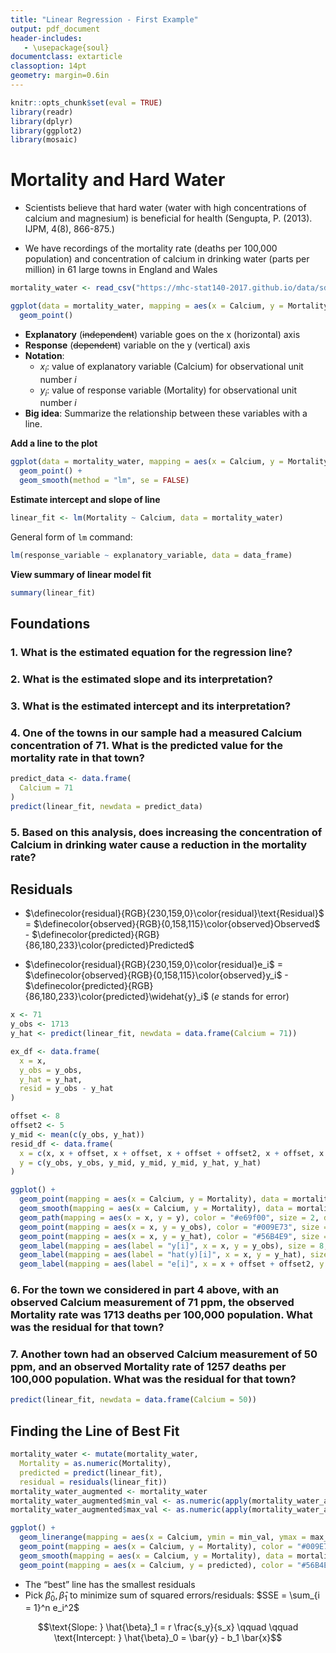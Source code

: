 ```yaml
---
title: "Linear Regression - First Example"
output: pdf_document
header-includes:
   - \usepackage{soul}
documentclass: extarticle
classoption: 14pt
geometry: margin=0.6in
---
```


```r
knitr::opts_chunk$set(eval = TRUE)
library(readr)
library(dplyr)
library(ggplot2)
library(mosaic)
```

# Mortality and Hard Water

* Scientists believe that hard water (water with high concentrations of calcium and magnesium) is beneficial for health (Sengupta, P. (2013). IJPM, 4(8), 866-875.)

* We have recordings of the mortality rate (deaths per 100,000 population) and concentration of calcium in drinking water (parts per million) in 61 large towns in England and Wales

```r
mortality_water <- read_csv("https://mhc-stat140-2017.github.io/data/sdm4/Hard_water_Derby.csv")

ggplot(data = mortality_water, mapping = aes(x = Calcium, y = Mortality)) +
  geom_point()
```

* **Explanatory** (~~independent~~) variable goes on the x (horizontal) axis
* **Response** (~~dependent~~) variable on the y (vertical) axis
* **Notation**:
    * $x_i$: value of explanatory variable (Calcium) for observational unit number $i$
    * $y_i$: value of response variable (Mortality) for observational unit number $i$
* **Big idea**: Summarize the relationship between these variables with a line.

\newpage

**Add a line to the plot**

```r
ggplot(data = mortality_water, mapping = aes(x = Calcium, y = Mortality)) +
  geom_point() +
  geom_smooth(method = "lm", se = FALSE)
```

**Estimate intercept and slope of line**

```r
linear_fit <- lm(Mortality ~ Calcium, data = mortality_water)
```

General form of `lm` command:

```r
lm(response_variable ~ explanatory_variable, data = data_frame)
```

**View summary of linear model fit**

```r
summary(linear_fit)
```

\newpage

## Foundations

### 1. What is the estimated equation for the regression line?

\vspace{2.5cm}

### 2. What is the estimated slope and its interpretation?

\vspace{2.5cm}

### 3. What is the estimated intercept and its interpretation?

\vspace{2.5cm}

### 4. One of the towns in our sample had a measured Calcium concentration of 71.  What is the predicted value for the mortality rate in that town?

```r
predict_data <- data.frame(
  Calcium = 71
)
predict(linear_fit, newdata = predict_data)
```

\vspace{2cm}

### 5. Based on this analysis, does increasing the concentration of Calcium in drinking water cause a reduction in the mortality rate?

\newpage

## Residuals

* $\definecolor{residual}{RGB}{230,159,0}\color{residual}\text{Residual}$ = $\definecolor{observed}{RGB}{0,158,115}\color{observed}Observed$ - $\definecolor{predicted}{RGB}{86,180,233}\color{predicted}Predicted$

* $\definecolor{residual}{RGB}{230,159,0}\color{residual}e_i$ = $\definecolor{observed}{RGB}{0,158,115}\color{observed}y_i$ - $\definecolor{predicted}{RGB}{86,180,233}\color{predicted}\widehat{y}_i$ ($e$ stands for error)

```r
x <- 71
y_obs <- 1713
y_hat <- predict(linear_fit, newdata = data.frame(Calcium = 71))

ex_df <- data.frame(
  x = x,
  y_obs = y_obs,
  y_hat = y_hat,
  resid = y_obs - y_hat
)

offset <- 8
offset2 <- 5
y_mid <- mean(c(y_obs, y_hat))
resid_df <- data.frame(
  x = c(x, x + offset, x + offset, x + offset + offset2, x + offset, x + offset, x),
  y = c(y_obs, y_obs, y_mid, y_mid, y_mid, y_hat, y_hat)
)

ggplot() +
  geom_point(mapping = aes(x = Calcium, y = Mortality), data = mortality_water) +
  geom_smooth(mapping = aes(x = Calcium, y = Mortality), data = mortality_water, method = "lm", se = FALSE) +
  geom_path(mapping = aes(x = x, y = y), color = "#e69f00", size = 2, data = resid_df) +
  geom_point(mapping = aes(x = x, y = y_obs), color = "#009E73", size = 4, data = ex_df) +
  geom_point(mapping = aes(x = x, y = y_hat), color = "#56B4E9", size = 4, data = ex_df) +
  geom_label(mapping = aes(label = "y[i]", x = x, y = y_obs), size = 8, nudge_x = -6.5, nudge_y = 40, color = "#009E73", parse = TRUE, data = ex_df) +
  geom_label(mapping = aes(label = "hat(y)[i]", x = x, y = y_hat), size = 8, nudge_x = -6.5, nudge_y = 55, color = "#56B4E9", parse = TRUE, data = ex_df) +
  geom_label(mapping = aes(label = "e[i]", x = x + offset + offset2, y = y_mid), size = 8, nudge_x = 5, color = "#e69f00", parse = TRUE, data = ex_df)
```

### 6. For the town we considered in part 4 above, with an observed Calcium measurement of 71 ppm, the observed Mortality rate was 1713 deaths per 100,000 population.  What was the residual for that town?

\vspace{2.5cm}

### 7. Another town had an observed Calcium measurement of 50 ppm, and an observed Mortality rate of 1257 deaths per 100,000 population.  What was the residual for that town?
```r
predict(linear_fit, newdata = data.frame(Calcium = 50))
```

\newpage

## Finding the Line of Best Fit

```r
mortality_water <- mutate(mortality_water,
  Mortality = as.numeric(Mortality),
  predicted = predict(linear_fit),
  residual = residuals(linear_fit))
mortality_water_augmented <- mortality_water
mortality_water_augmented$min_val <- as.numeric(apply(mortality_water_augmented, 1, function(rowvals) {min(rowvals[c("predicted", "Mortality")])}))
mortality_water_augmented$max_val <- as.numeric(apply(mortality_water_augmented, 1, function(rowvals) {max(rowvals[c("predicted", "Mortality")])}))

ggplot() +
  geom_linerange(mapping = aes(x = Calcium, ymin = min_val, ymax = max_val), color = "#e69f00", size = 2, data = mortality_water_augmented) +
  geom_point(mapping = aes(x = Calcium, y = Mortality), color = "#009E73", size = 3, data = mortality_water_augmented) +
  geom_smooth(mapping = aes(x = Calcium, y = Mortality), data = mortality_water_augmented, method = "lm", se = FALSE) +
  geom_point(mapping = aes(x = Calcium, y = predicted), color = "#56B4E9", size = 3, data = mortality_water_augmented)
```

* The "best" line has the smallest residuals
* Pick $\hat{\beta}_0, \hat{\beta}_1$ to minimize sum of squared errors/residuals: $SSE = \sum_{i = 1}^n e_i^2$

$$\text{Slope: } \hat{\beta}_1 = r \frac{s_y}{s_x} \qquad \qquad \text{Intercept: } \hat{\beta}_0 = \bar{y} - b_1 \bar{x}$$
